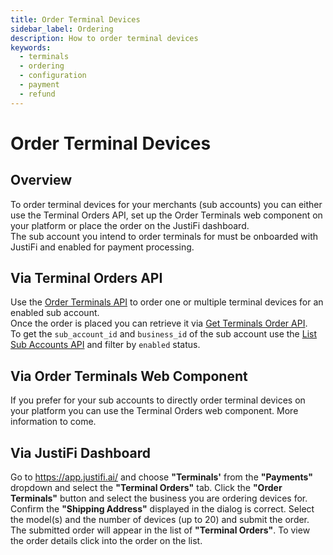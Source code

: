 ```yaml
---
title: Order Terminal Devices
sidebar_label: Ordering
description: How to order terminal devices
keywords:
  - terminals
  - ordering
  - configuration
  - payment
  - refund
---
```


# Order Terminal Devices

## Overview
To order terminal devices for your merchants (sub accounts) you can either use the Terminal Orders API, 
set up the Order Terminals web component on your platform or place the order on the JustiFi dashboard.\
The sub account you intend to order terminals for must be onboarded with JustiFi and enabled for payment processing. 

## Via Terminal Orders API
Use the [Order Terminals API](https://docs.justifi.tech/api-spec#tag/Terminals-Orders/operation/terminalsOrder) to order one or multiple terminal devices for an enabled sub account.\
Once the order is placed you can retrieve it via [Get Terminals Order API](https://docs.justifi.tech/api-spec#tag/Terminals-Orders/operation/GetTerminalsOrder).\
To get the `sub_account_id` and `business_id` of the sub account use the [List Sub Accounts API](https://docs.justifi.tech/api-spec#tag/Sub-Accounts/operation/ListSubAccounts) and filter by `enabled` status.

## Via Order Terminals Web Component
If you prefer for your sub accounts to directly order terminal devices on your platform you can use the Terminal Orders web component. More information to come.

## Via JustiFi Dashboard
Go to https://app.justifi.ai/ and choose **"Terminals'** from the **"Payments"** dropdown and select the **"Terminal Orders"** tab. 
Click the **"Order Terminals"** button and select the business you are ordering devices for. 
Confirm the **"Shipping Address"** displayed in the dialog is correct. 
Select the model(s) and the number of devices (up to 20) and submit the order.\
The submitted order will appear in the list of **"Terminal Orders"**. To view the order details click into the order on the list.
